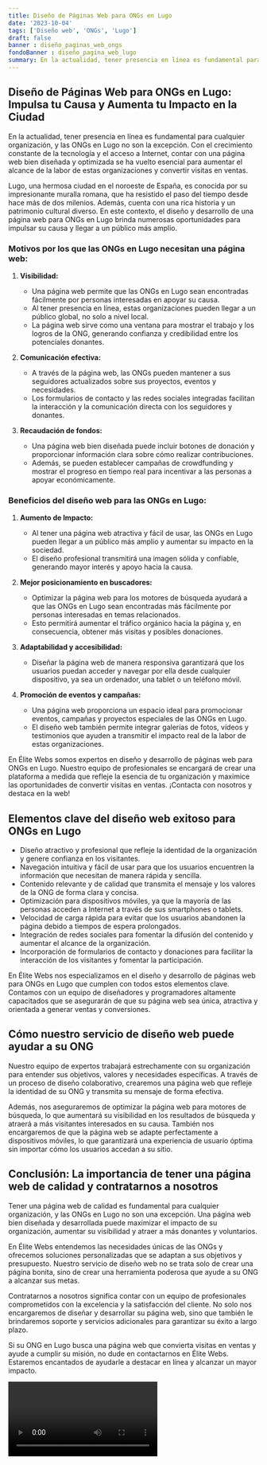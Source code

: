 ```yaml
---
title: Diseño de Páginas Web para ONGs en Lugo
date: '2023-10-04'
tags: ['Diseño web', 'ONGs', 'Lugo']
draft: false
banner : diseño_paginas_web_ongs
fondoBanner : diseño_pagina_web_lugo
summary: En la actualidad, tener presencia en línea es fundamental para cualquier organización, y las ONGs en Lugo no son la excepción. Con el crecimiento constante de la tecnología y el acceso a Internet, contar con una página web bien diseñada y optimizada se ha vuelto esencial para aumentar el alcance de la labor de estas organizaciones y convertir visitas en ventas.
---
```


## Diseño de Páginas Web para ONGs en Lugo: Impulsa tu Causa y Aumenta tu Impacto en la Ciudad

En la actualidad, tener presencia en línea es fundamental para cualquier organización, y las ONGs en Lugo no son la excepción. Con el crecimiento constante de la tecnología y el acceso a Internet, contar con una página web bien diseñada y optimizada se ha vuelto esencial para aumentar el alcance de la labor de estas organizaciones y convertir visitas en ventas.

Lugo, una hermosa ciudad en el noroeste de España, es conocida por su impresionante muralla romana, que ha resistido el paso del tiempo desde hace más de dos milenios. Además, cuenta con una rica historia y un patrimonio cultural diverso. En este contexto, el diseño y desarrollo de una página web para ONGs en Lugo brinda numerosas oportunidades para impulsar su causa y llegar a un público más amplio.

### Motivos por los que las ONGs en Lugo necesitan una página web:

1. **Visibilidad:**
   - Una página web permite que las ONGs en Lugo sean encontradas fácilmente por personas interesadas en apoyar su causa.
   - Al tener presencia en línea, estas organizaciones pueden llegar a un público global, no solo a nivel local.
   - La página web sirve como una ventana para mostrar el trabajo y los logros de la ONG, generando confianza y credibilidad entre los potenciales donantes.

2. **Comunicación efectiva:**
   - A través de la página web, las ONGs pueden mantener a sus seguidores actualizados sobre sus proyectos, eventos y necesidades.
   - Los formularios de contacto y las redes sociales integradas facilitan la interacción y la comunicación directa con los seguidores y donantes.

3. **Recaudación de fondos:**
   - Una página web bien diseñada puede incluir botones de donación y proporcionar información clara sobre cómo realizar contribuciones.
   - Además, se pueden establecer campañas de crowdfunding y mostrar el progreso en tiempo real para incentivar a las personas a apoyar económicamente.

### Beneficios del diseño web para las ONGs en Lugo:

1. **Aumento de Impacto:**
   - Al tener una página web atractiva y fácil de usar, las ONGs en Lugo pueden llegar a un público más amplio y aumentar su impacto en la sociedad.
   - El diseño profesional transmitirá una imagen sólida y confiable, generando mayor interés y apoyo hacia la causa.

2. **Mejor posicionamiento en buscadores:**
   - Optimizar la página web para los motores de búsqueda ayudará a que las ONGs en Lugo sean encontradas más fácilmente por personas interesadas en temas relacionados.
   - Esto permitirá aumentar el tráfico orgánico hacia la página y, en consecuencia, obtener más visitas y posibles donaciones.

3. **Adaptabilidad y accesibilidad:**
   - Diseñar la página web de manera responsiva garantizará que los usuarios puedan acceder y navegar por ella desde cualquier dispositivo, ya sea un ordenador, una tablet o un teléfono móvil.

4. **Promoción de eventos y campañas:**
   - Una página web proporciona un espacio ideal para promocionar eventos, campañas y proyectos especiales de las ONGs en Lugo.
   - El diseño web también permite integrar galerías de fotos, vídeos y testimonios que ayuden a transmitir el impacto real de la labor de estas organizaciones.

En Élite Webs somos expertos en diseño y desarrollo de páginas web para ONGs en Lugo. Nuestro equipo de profesionales se encargará de crear una plataforma a medida que refleje la esencia de tu organización y maximice las oportunidades de convertir visitas en ventas. ¡Contacta con nosotros y destaca en la web!

<GifSeo />

<Cta />

## Elementos clave del diseño web exitoso para ONGs en Lugo

- Diseño atractivo y profesional que refleje la identidad de la organización y genere confianza en los visitantes.
- Navegación intuitiva y fácil de usar para que los usuarios encuentren la información que necesitan de manera rápida y sencilla.
- Contenido relevante y de calidad que transmita el mensaje y los valores de la ONG de forma clara y concisa.
- Optimización para dispositivos móviles, ya que la mayoría de las personas acceden a Internet a través de sus smartphones o tablets.
- Velocidad de carga rápida para evitar que los usuarios abandonen la página debido a tiempos de espera prolongados.
- Integración de redes sociales para fomentar la difusión del contenido y aumentar el alcance de la organización.
- Incorporación de formularios de contacto y donaciones para facilitar la interacción de los visitantes y fomentar la participación.

En Élite Webs nos especializamos en el diseño y desarrollo de páginas web para ONGs en Lugo que cumplen con todos estos elementos clave. Contamos con un equipo de diseñadores y programadores altamente capacitados que se asegurarán de que su página web sea única, atractiva y orientada a generar ventas y conversiones.

## Cómo nuestro servicio de diseño web puede ayudar a su ONG

Nuestro equipo de expertos trabajará estrechamente con su organización para entender sus objetivos, valores y necesidades específicas. A través de un proceso de diseño colaborativo, crearemos una página web que refleje la identidad de su ONG y transmita su mensaje de forma efectiva.

Además, nos aseguraremos de optimizar la página web para motores de búsqueda, lo que aumentará su visibilidad en los resultados de búsqueda y atraerá a más visitantes interesados en su causa. También nos encargaremos de que la página web se adapte perfectamente a dispositivos móviles, lo que garantizará una experiencia de usuario óptima sin importar cómo los usuarios accedan a su sitio.

## Conclusión: La importancia de tener una página web de calidad y contratarnos a nosotros

Tener una página web de calidad es fundamental para cualquier organización, y las ONGs en Lugo no son una excepción. Una página web bien diseñada y desarrollada puede maximizar el impacto de su organización, aumentar su visibilidad y atraer a más donantes y voluntarios.

En Élite Webs entendemos las necesidades únicas de las ONGs y ofrecemos soluciones personalizadas que se adaptan a sus objetivos y presupuesto. Nuestro servicio de diseño web no se trata solo de crear una página bonita, sino de crear una herramienta poderosa que ayude a su ONG a alcanzar sus metas.

Contratarnos a nosotros significa contar con un equipo de profesionales comprometidos con la excelencia y la satisfacción del cliente. No solo nos encargaremos de diseñar y desarrollar su página web, sino que también le brindaremos soporte y servicios adicionales para garantizar su éxito a largo plazo.

Si su ONG en Lugo busca una página web que convierta visitas en ventas y ayude a cumplir su misión, no dude en contactarnos en Élite Webs. Estaremos encantados de ayudarle a destacar en línea y alcanzar un mayor impacto.

<Video />

<CtaBot job='ONGs' city='Lugo'/>

<Gmaps query='Lugo+españa+maps' />